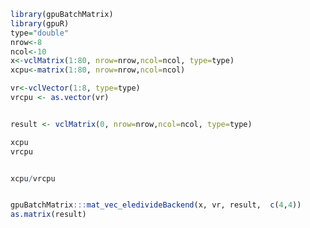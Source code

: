 <!--
%\VignetteEngine{knitr::knitr}
%\VignetteIndexEntry{matrix_divide_vector}
-->


```r
library(gpuBatchMatrix)
library(gpuR)
type="double"
nrow<-8
ncol<-10
x<-vclMatrix(1:80, nrow=nrow,ncol=ncol, type=type)
xcpu<-matrix(1:80, nrow=nrow,ncol=ncol)

vr<-vclVector(1:8, type=type)
vrcpu <- as.vector(vr)


result <- vclMatrix(0, nrow=nrow,ncol=ncol, type=type)

xcpu 
vrcpu


xcpu/vrcpu


gpuBatchMatrix:::mat_vec_eledivideBackend(x, vr, result,  c(4,4))
as.matrix(result)

```